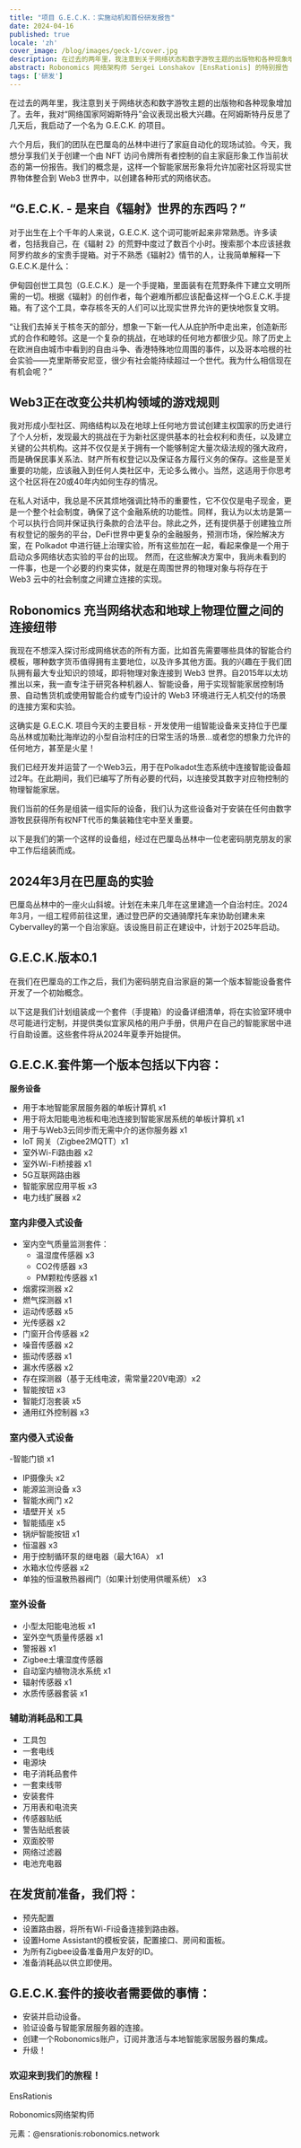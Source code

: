 ```yaml
---
title: "项目 G.E.C.K.：实施动机和首份研发报告"
date: 2024-04-16
published: true
locale: 'zh'
cover_image: /blog/images/geck-1/cover.jpg
description: 在过去的两年里，我注意到关于网络状态和数字游牧主题的出版物和各种现象增加了。去年，我对“网络国家阿姆斯特丹”会议表现出极大兴趣。在阿姆斯特丹反思了几天后，我启动了一个名为 G.E.C.K. 的项目。
abstract: Robonomics 网络架构师 Sergei Lonshakov [EnsRationis] 的特别报告
tags: ['研发']
---
```


在过去的两年里，我注意到关于网络状态和数字游牧主题的出版物和各种现象增加了。去年，我对“网络国家阿姆斯特丹”会议表现出极大兴趣。在阿姆斯特丹反思了几天后，我启动了一个名为 G.E.C.K. 的项目。

六个月后，我们的团队在巴厘岛的丛林中进行了家庭自动化的现场试验。今天，我想分享我们关于创建一个由 NFT 访问令牌所有者控制的自主家庭形象工作当前状态的第一份报告。我们的概念是，这样一个智能家居形象将允许加密社区将现实世界物体整合到 Web3 世界中，以创建各种形式的网络状态。

## “G.E.C.K. - 是来自《辐射》世界的东西吗？”

对于出生在上个千年的人来说，G.E.C.K. 这个词可能听起来非常熟悉。许多读者，包括我自己，在《辐射 2》的荒野中度过了数百个小时。搜索那个本应该拯救阿罗约故乡的宝贵手提箱。对于不熟悉《辐射2》情节的人，让我简单解释一下G.E.C.K.是什么：

伊甸园创世工具包（G.E.C.K.）是一个手提箱，里面装有在荒野条件下建立文明所需的一切。根据《辐射》的创作者，每个避难所都应该配备这样一个G.E.C.K.手提箱。有了这个工具，幸存核冬天的人们可以比现实世界允许的更快地恢复文明。

“让我们去掉关于核冬天的部分，想象一下新一代人从庇护所中走出来，创造新形式的合作和睦邻。这是一个复杂的挑战，在地球的任何地方都很少见。除了历史上在欧洲自由城市中看到的自由斗争、香港特殊地位周围的事件，以及哥本哈根的社会实验——克里斯蒂安尼亚，很少有社会能持续超过一个世代。我为什么相信现在有机会呢？”


## Web3正在改变公共机构领域的游戏规则

我对形成小型社区、网络结构以及在地球上任何地方尝试创建主权国家的历史进行了个人分析，发现最大的挑战在于为新社区提供基本的社会权利和责任，以及建立关键的公共机构。这并不仅仅是关于拥有一个能够制定大量次级法规的强大政府，而是确保民事关系法、财产所有权登记以及保证各方履行义务的保存。这些是至关重要的功能，应该融入到任何人类社区中，无论多么微小。当然，这适用于你思考这个社区将在20或40年内如何生存的情况。

在私人对话中，我总是不厌其烦地强调比特币的重要性，它不仅仅是电子现金，更是一个整个社会制度，确保了这个金融系统的功能性。同样，我认为以太坊是第一个可以执行合同并保证执行条款的合法平台。除此之外，还有提供基于创建独立所有权登记的服务的平台，DeFi世界中更复杂的金融服务，预测市场，保险解决方案，在 Polkadot 中进行链上治理实验，所有这些加在一起，看起来像是一个用于启动众多网络状态实验的平台的出现。
然而，在这些解决方案中，我尚未看到的一件事，也是一个必要的约束实体，就是在周围世界的物理对象与将存在于 Web3 云中的社会制度之间建立连接的实现。

## Robonomics 充当网络状态和地球上物理位置之间的连接纽带

我现在不想深入探讨形成网络状态的所有方面，比如首先需要哪些具体的智能合约模板，哪种数字货币值得拥有主要地位，以及许多其他方面。我的兴趣在于我们团队拥有最大专业知识的领域，即将物理对象连接到 Web3 世界。自2015年以太坊推出以来，我一直专注于研究各种机器人、智能设备，用于实现智能家居控制场景、自动售货机或使用智能合约或专门设计的 Web3 环境进行无人机交付的场景的连接方案和实验。

这确实是 G.E.C.K. 项目今天的主要目标 - 开发使用一组智能设备来支持位于巴厘岛丛林或加勒比海岸边的小型自治村庄的日常生活的场景...或者您的想象力允许的任何地方，甚至是火星！

我们已经开发并运营了一个Web3云，用于在Polkadot生态系统中连接智能设备超过2年。在此期间，我们已编写了所有必要的代码，以连接受其数字对应物控制的物理智能家居。

我们当前的任务是组装一组实际的设备，我们认为这些设备对于安装在任何由数字游牧民获得所有权NFT代币的集装箱住宅中至关重要。

以下是我们的第一个这样的设备组，经过在巴厘岛丛林中一位老密码朋克朋友的家中工作后组装而成。

## 2024年3月在巴厘岛的实验

巴厘岛丛林中的一座火山斜坡。计划在未来几年在这里建造一个自治村庄。2024年3月，一组工程师前往这里，通过登巴萨的交通骑摩托车来协助创建未来Cybervalley的第一个自治家庭。该设施目前正在建设中，计划于2025年启动。

<YouTube id="https://www.youtube.com/watch?v=ZKXl-HL-Edg&ab_channel=Robonomics.network" posterQuality="max"/>

## G.E.C.K.版本0.1

在我们在巴厘岛的工作之后，我们为密码朋克自治家庭的第一个版本智能设备套件开发了一个初始概念。

以下这是我们计划组装成一个套件（手提箱）的设备详细清单，将在实验室环境中尽可能进行定制，并提供类似宜家风格的用户手册，供用户在自己的智能家居中进行自助设置。这些套件将从2024年夏季开始提供。

<RbImage zoom src="/blog/images/geck-1/geck-1-scheme.jpg" alt="Robonomics Geck-1 scheme" />

## G.E.C.K.套件第一个版本包括以下内容：

**服务设备**

- 用于本地智能家居服务器的单板计算机 x1
- 用于将太阳能电池板和电池连接到智能家居系统的单板计算机 x1
- 用于与Web3云同步而无需中介的迷你服务器 x1
- IoT 网关（Zigbee2MQTT）x1
- 室外Wi-Fi路由器 x2
- 室外Wi-Fi桥接器 x1
- 5G互联网路由器
- 智能家居应用平板 x3
- 电力线扩展器 x2

### 室内非侵入式设备

- 室内空气质量监测套件：
    - 温湿度传感器 x3
    - CO2传感器 x3
    - PM颗粒传感器 x1
- 烟雾探测器 x2
- 燃气探测器 x1
- 运动传感器 x5
- 光传感器 x2
- 门窗开合传感器 x2
- 噪音传感器 x2
- 振动传感器 x1
- 漏水传感器 x2
- 存在探测器（基于无线电波，需常量220V电源）x2
- 智能按钮 x3
- 智能灯泡套装 x5
- 通用红外控制器 x3

### 室内侵入式设备

-智能门锁 x1
- IP摄像头 x2
- 能源监测设备 x3
- 智能水阀门 x2
- 墙壁开关 x5
- 智能插座 x5
- 锅炉智能按钮 x1
- 恒温器 x3
- 用于控制循环泵的继电器（最大16A） x1
- 水箱水位传感器 x2
- 单独的恒温散热器阀门（如果计划使用供暖系统） x3

### 室外设备

- 小型太阳能电池板 x1
- 室外空气质量传感器 x1
- 警报器 x1
- Zigbee土壤湿度传感器
- 自动室内植物浇水系统 x1
- 辐射传感器 x1
- 水质传感器套装 x1

### 辅助消耗品和工具

- 工具包
- 一套电线
- 电源块
- 电子消耗品套件
- 一套束线带
- 安装套件
- 万用表和电流夹
- 传感器贴纸
- 警告贴纸套装
- 双面胶带
- 网络过滤器
- 电池充电器

## 在发货前准备，我们将：

- 预先配置
- 设置路由器，将所有Wi-Fi设备连接到路由器。
- 设置Home Assistant的模板安装，配置接口、房间和面板。
- 为所有Zigbee设备准备用户友好的ID。
- 准备消耗品以供立即使用。

## G.E.C.K.套件的接收者需要做的事情：

- 安装并启动设备。
- 验证设备与智能家居服务器的连接。
- 创建一个Robonomics账户，订阅并激活与本地智能家居服务器的集成。
- 升级！


<TextCard image="/avatars/Sergei-Lonshakov-2.jpeg" back="transparent" imageSize="big">

### 欢迎来到我们的旅程！

EnsRationis

Robonomics网络架构师

元素：@ensrationis:robonomics.network

</TextCard>